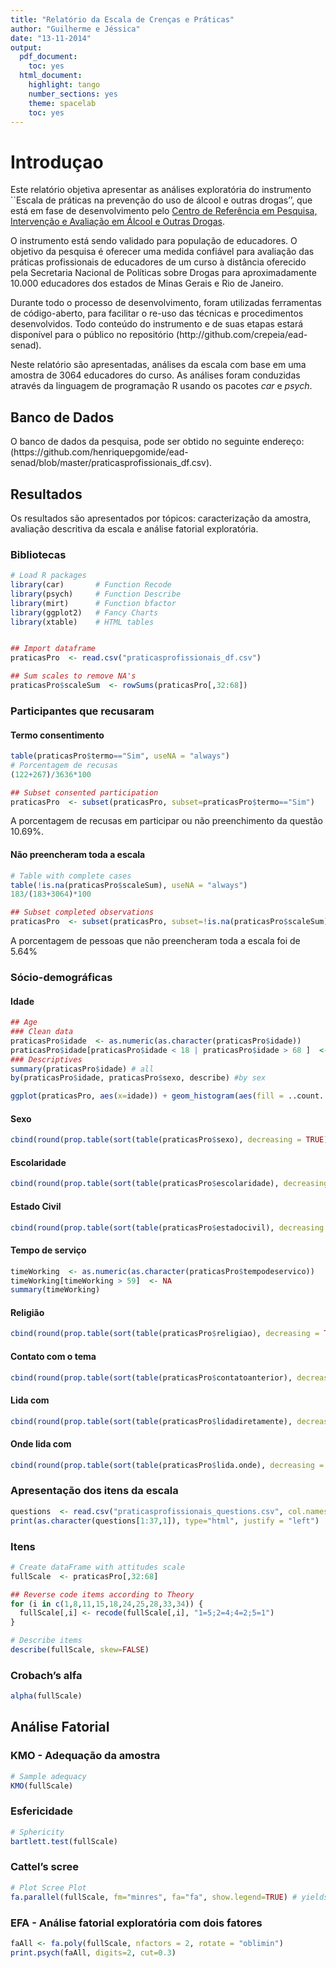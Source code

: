 ```yaml
---
title: "Relatório da Escala de Crenças e Práticas"
author: "Guilherme e Jéssica"
date: "13-11-2014"
output:
  pdf_document:
    toc: yes
  html_document:
    highlight: tango
    number_sections: yes
    theme: spacelab
    toc: yes
---
```


# Introduçao

Este relatório objetiva apresentar as análises exploratória do instrumento ``Escala de práticas na prevenção do uso de álcool e outras drogas'', que está em fase de desenvolvimento pelo [Centro de Referência em Pesquisa, Intervenção e Avaliação em Álcool e Outras Drogas](http://www.ufjf.br/crepeia/).

O instrumento está sendo validado para população de educadores. O objetivo da pesquisa é oferecer uma medida confiável para avaliação das práticas profissionais de educadores de um curso à distância oferecido pela Secretaria Nacional de Políticas sobre Drogas para aproximadamente 10.000 educadores dos estados de Minas Gerais e Rio de Janeiro.

Durante todo o processo de desenvolvimento, foram utilizadas ferramentas de código-aberto, para facilitar o re-uso das técnicas e procedimentos desenvolvidos. Todo conteúdo do instrumento e de suas etapas estará disponível para o público no repositório (http://github.com/crepeia/ead-senad).

Neste relatório são apresentadas, análises da escala com base em uma amostra de 3064 educadores do curso. As análises foram conduzidas através da linguagem de programação R usando os pacotes *car* e *psych*.


## Banco de Dados

O banco de dados da pesquisa, pode ser obtido no seguinte endereço: (https://github.com/henriquepgomide/ead-senad/blob/master/praticasprofissionais_df.csv).

Resultados
-------------------------

Os resultados são apresentados por tópicos: caracterização da amostra, avaliação descritiva da escala e análise fatorial exploratória.


### Bibliotecas
```r

# Load R packages
library(car)       # Function Recode
library(psych)     # Function Describe
library(mirt)      # Function bfactor
library(ggplot2)   # Fancy Charts
library(xtable)    # HTML tables


## Import dataframe
praticasPro  <- read.csv("praticasprofissionais_df.csv")

## Sum scales to remove NA's
praticasPro$scaleSum  <- rowSums(praticasPro[,32:68])

```


### Participantes que recusaram

#### Termo consentimento
```r
table(praticasPro$termo=="Sim", useNA = "always")
# Porcentagem de recusas
(122+267)/3636*100

## Subset consented participation
praticasPro  <- subset(praticasPro, subset=praticasPro$termo=="Sim")

```

A porcentagem de recusas em participar ou não preenchimento da questão 10.69%.

#### Não preencheram toda a escala
```r
# Table with complete cases
table(!is.na(praticasPro$scaleSum), useNA = "always")
183/(183+3064)*100

## Subset completed observations
praticasPro  <- subset(praticasPro, subset=!is.na(praticasPro$scaleSum))
```

A porcentagem de pessoas que não preencheram toda a escala foi de 5.64%

### Sócio-demográficas

#### Idade
```r
## Age
### Clean data
praticasPro$idade  <- as.numeric(as.character(praticasPro$idade))          ### Convert into numeric
praticasPro$idade[praticasPro$idade < 18 | praticasPro$idade > 68 ]  <- NA ### Remove cases
### Descriptives
summary(praticasPro$idade) # all
by(praticasPro$idade, praticasPro$sexo, describe) #by sex

```

```r
ggplot(praticasPro, aes(x=idade)) + geom_histogram(aes(fill = ..count..), binwidth = 6) + xlab("Idade") + ylab("Frequência") + scale_fill_continuous(name="Frequency")
```

#### Sexo
```r
cbind(round(prop.table(sort(table(praticasPro$sexo), decreasing = TRUE)),2))
```

#### Escolaridade
```r
cbind(round(prop.table(sort(table(praticasPro$escolaridade), decreasing = TRUE)),2))
```

#### Estado Civil
```r
cbind(round(prop.table(sort(table(praticasPro$estadocivil), decreasing = TRUE)),2))
```

#### Tempo de serviço
```r
timeWorking  <- as.numeric(as.character(praticasPro$tempodeservico))
timeWorking[timeWorking > 59]  <- NA
summary(timeWorking)
```

#### Religião
```r
cbind(round(prop.table(sort(table(praticasPro$religiao), decreasing = TRUE)),2))
```

#### Contato com o tema
```r
cbind(round(prop.table(sort(table(praticasPro$contatoanterior), decreasing = TRUE)),2))
```

#### Lida com
```r
cbind(round(prop.table(sort(table(praticasPro$lidadiretamente), decreasing = TRUE)),2))
```

#### Onde lida com
```r
cbind(round(prop.table(sort(table(praticasPro$lida.onde), decreasing = TRUE)),2))
```

### Apresentação dos itens da escala 

```r
questions  <- read.csv("praticasprofissionais_questions.csv", col.names = "Itens", header=TRUE)
print(as.character(questions[1:37,1]), type="html", justify = "left")
```

### Itens

```r
# Create dataFrame with attitudes scale
fullScale  <- praticasPro[,32:68]

## Reverse code items according to Theory
for (i in c(1,8,11,15,18,24,25,28,33,34)) {
  fullScale[,i] <- recode(fullScale[,i], "1=5;2=4;4=2;5=1")
}

# Describe items
describe(fullScale, skew=FALSE)

```


### Crobach's alfa
```r
alpha(fullScale)
```

Análise Fatorial
----------------------

### KMO - Adequação da amostra
```r
# Sample adequacy
KMO(fullScale)
```


### Esfericidade
```r
# Sphericity
bartlett.test(fullScale)
```

### Cattel's scree
```r
# Plot Scree Plot
fa.parallel(fullScale, fm="minres", fa="fa", show.legend=TRUE) # yields 4 components
```

### EFA - Análise fatorial exploratória com dois fatores

```r
faAll <- fa.poly(fullScale, nfactors = 2, rotate = "oblimin")
print.psych(faAll, digits=2, cut=0.3)
```

